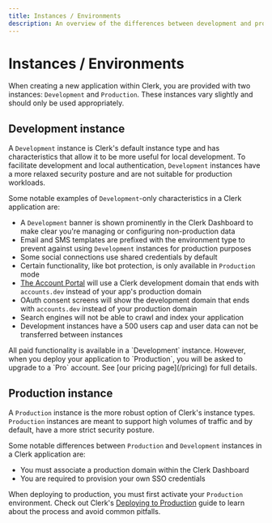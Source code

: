 ```yaml
---
title: Instances / Environments
description: An overview of the differences between development and production instances.
---
```


# Instances / Environments
When creating a new application within Clerk, you are provided with two instances: `Development` and `Production`.  These instances vary slightly and should only be used appropriately.

## Development instance
A `Development` instance is Clerk's default instance type and has characteristics that allow it to be more useful for local development. To facilitate development and local authentication, `Development` instances have a more relaxed security posture and are not suitable for production workloads.

Some notable examples of `Development`-only characteristics in a Clerk application are: 
- A `Development` banner is shown prominently in the Clerk Dashboard to make clear you're managing or configuring non-production data
- Email and SMS templates are prefixed with the environment type to prevent against using `Development` instances for production purposes
- Some social connections use shared credentials by default 
- Certain functionality, like bot protection, is only available in `Production` mode
- [The Account Portal](/docs/account-portal/overview) will use a Clerk development domain that ends with `accounts.dev` instead of your app's production domain
- OAuth consent screens will show the development domain that ends with `accounts.dev` instead of your production domain
- Search engines will not be able to crawl and index your application
- Development instances have a 500 users cap and user data can not be transferred between instances

<Callout type="info">
  All paid functionality is available in a `Development` instance. However, when you deploy your application to `Production`, you will be asked to upgrade to a `Pro` account. See [our pricing page](/pricing) for full details.
</Callout>

## Production instance
A `Production` instance is the more robust option of Clerk's instance types. `Production` instances are meant to support high volumes of traffic and by default, have a more strict security posture.

Some notable differences between `Production` and `Development` instances in a Clerk application are: 
- You must associate a production domain within the Clerk Dashboard
- You are required to provision your own SSO credentials 

When deploying to production, you must first activate your `Production` environment. Check out Clerk's [Deploying to Production](/docs/deployments/overview#deploying-to-production) guide to learn about the process and avoid common pitfalls.
